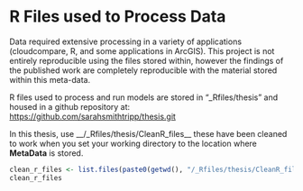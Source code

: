 # R Files used to Process Data {#Rprocessing}

Data required extensive processing in a variety of applications (cloudcompare, R, and some applications in ArcGIS). This project is not entirely reproducible using the files stored within, however the findings of the published work are completely reproducible with the material stored within this meta-data. 

R files used to process and run models are stored in "_Rfiles/thesis" and housed in a github repository at: 
[https://github.com/sarahsmithtripp/thesis.git](https://github.com/sarahsmithtripp/thesis.git)

In this thesis, use __/_Rfiles/thesis/CleanR_files__ these have been cleaned to work when you set your working directory to the location where __MetaData__ is stored. 


```r
clean_r_files <- list.files(paste0(getwd(), "/_Rfiles/thesis/CleanR_files"))
clean_r_files
```
